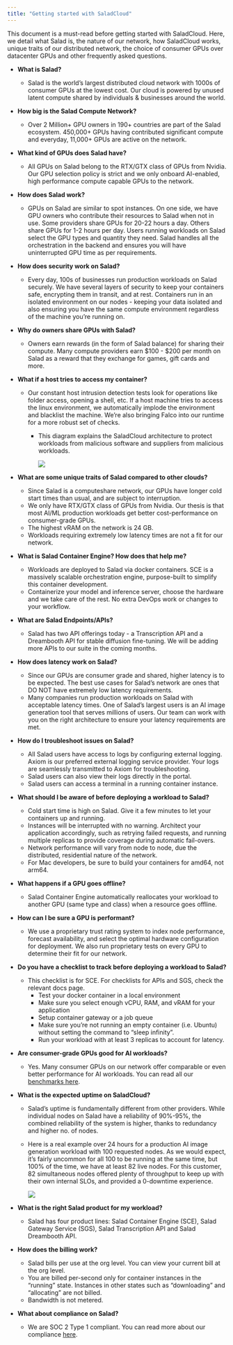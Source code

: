 ```yaml
---
title: "Getting started with SaladCloud"
---
```


This document is a must-read before getting started with SaladCloud. Here, we detail what Salad is, the nature of our network, how SaladCloud works, unique traits of our distributed network, the choice of consumer GPUs over datacenter GPUs and other frequently asked questions.

- **What is Salad?**
  - Salad is the world’s largest distributed cloud network with 1000s of consumer GPUs at the lowest cost. Our cloud is powered by unused latent compute shared by individuals & businesses around the world.
- **How big is the Salad Compute Network?**
  - Over 2 Million+ GPU owners in 190+ countries are part of the Salad ecosystem. 450,000+ GPUs having contributed significant compute and everyday, 11,000+ GPUs are active on the network.
- **What kind of GPUs does Salad have?**
  - All GPUs on Salad belong to the RTX/GTX class of GPUs from Nvidia. Our GPU selection policy is strict and we only onboard AI-enabled, high performance compute capable GPUs to the network.
- **How does Salad work?**
  - GPUs on Salad are similar to spot instances. On one side, we have GPU owners who contribute their resources to Salad when not in use. Some providers share GPUs for 20-22 hours a day. Others share GPUs for 1-2 hours per day. Users running workloads on Salad select the GPU types and quantity they need. Salad handles all the orchestration in the backend and ensures you will have uninterrupted GPU time as per requirements.
- **How does security work on Salad?**
  - Every day, 100s of businesses run production workloads on Salad securely. We have several layers of security to keep your containers safe, encrypting them in transit, and at rest. Containers run in an isolated environment on our nodes - keeping your data isolated and also ensuring you have the same compute environment regardless of the machine you’re running on.
- **Why do owners share GPUs with Salad?**
  - Owners earn rewards (in the form of Salad balance) for sharing their compute. Many compute providers earn $100 - $200 per month on Salad as a reward that they exchange for games, gift cards and more.
- **What if a host tries to access my container?**
  - Our constant host intrusion detection tests look for operations like folder access, opening a shell, etc. If a host machine tries to access the linux environment, we automatically implode the environment and blacklist the machine. We’re also bringing Falco into our runtime for a more robust set of checks.
    - This diagram explains the SaladCloud architecture to protect workloads from malicious software and suppliers from malicious workloads.

        <img src="/container-engine/images/startingsalad1.png"/>

- **What are some unique traits of Salad compared to other clouds?**
  - Since Salad is a computeshare network, our GPUs have longer cold start times than usual, and are subject to interruption.
  - We only have RTX/GTX class of GPUs from Nvidia. Our thesis is that most AI/ML production workloads get better cost-performance on consumer-grade GPUs.
  - The highest vRAM on the network is 24 GB.
  - Workloads requiring extremely low latency times are not a fit for our network.
- **What is Salad Container Engine? How does that help me?**
  - Workloads are deployed to Salad via docker containers. SCE is a massively scalable orchestration engine, purpose-built to simplify this container development.
  - Containerize your model and inference server, choose the hardware and we take care of the rest. No extra DevOps work or changes to your workflow.
- **What are Salad Endpoints/APIs?**
  - Salad has two API offerings today - a Transcription API and a Dreambooth API for stable diffusion fine-tuning. We will be adding more APIs to our suite in the coming months.
- **How does latency work on Salad?**
  - Since our GPUs are consumer grade and shared, higher latency is to be expected. The best use cases for Salad’s network are ones that DO NOT have extremely low latency requirements.
  - Many companies run production workloads on Salad with acceptable latency times. One of Salad’s largest users is an AI image generation tool that serves millions of users. Our team can work with you on the right architecture to ensure your latency requirements are met.
- **How do I troubleshoot issues on Salad?**
  - All Salad users have access to logs by configuring external logging. Axiom is our preferred external logging service provider. Your logs are seamlessly transmitted to Axiom for troubleshooting.
  - Salad users can also view their logs directly in the portal.
  - Salad users can access a terminal in a running container instance.
- **What should I be aware of before deploying a workload to Salad?**
  - Cold start time is high on Salad. Give it a few minutes to let your containers up and running.
  - Instances will be interrupted with no warning. Architect your application accordingly, such as retrying failed requests, and running multiple replicas to provide coverage during automatic fail-overs.
  - Network performance will vary from node to node, due the distributed, residential nature of the network.
  - For Mac developers, be sure to build your containers for amd64, not arm64.
- **What happens if a GPU goes offline?**
  - Salad Container Engine automatically reallocates your workload to another GPU (same type and class) when a resource goes offline.
- **How can I be sure a GPU is performant?**
  - We use a proprietary trust rating system to index node performance, forecast availability, and select the optimal hardware configuration for deployment. We also run proprietary tests on every GPU to determine their fit for our network.
- **Do you have a checklist to track before deploying a workload to Salad?**
  - This checklist is for SCE. For checklists for APIs and SGS, check the relevant docs page.
    - Test your docker container in a local environment
    - Make sure you select enough vCPU, RAM, and vRAM for your application
    - Setup container gateway or a job queue
    - Make sure you’re not running an empty container (i.e. Ubuntu) without setting the command to “sleep infinity”.
    - Run your workload with at least 3 replicas to account for latency. 
- **Are consumer-grade GPUs good for AI workloads?**
  - Yes. Many consumer GPUs on our network offer comparable or even better performance for AI workloads. You can read all our [benchmarks here](https://blog.salad.com/).
- **What is the expected uptime on SaladCloud?**
  - Salad’s uptime is fundamentally different from other providers. While individual nodes on Salad have a reliability of 90%-95%, the combined reliability of the system is higher, thanks to redundancy and higher no. of nodes.
  - Here is a real example over 24 hours for a production AI image generation workload with 100 requested nodes. As we would expect, it’s fairly uncommon for all 100 to be running at the same time, but 100% of the time, we have at least 82 live nodes. For this customer, 82 simultaneous nodes offered plenty of throughput to keep up with their own internal SLOs, and provided a 0-downtime experience.

    <img src="/container-engine/images/startingsalad2.png"/>

- **What is the right Salad product for my workload?**
  - Salad has four product lines: Salad Container Engine (SCE), Salad Gateway Service (SGS), Salad Transcription API and Salad Dreambooth API.
- **How does the billing work?**
  - Salad bills per use at the org level. You can view your current bill at the org level.
  - You are billed per-second only for container instances in the “running” state. Instances in other states such as “downloading” and “allocating” are not billed.
  - Bandwidth is not metered.
- **What about compliance on Salad?**
  - We are SOC 2 Type 1 compliant. You can read more about our compliance [here](https://blog.salad.com/salad-soc-2-certification/).
